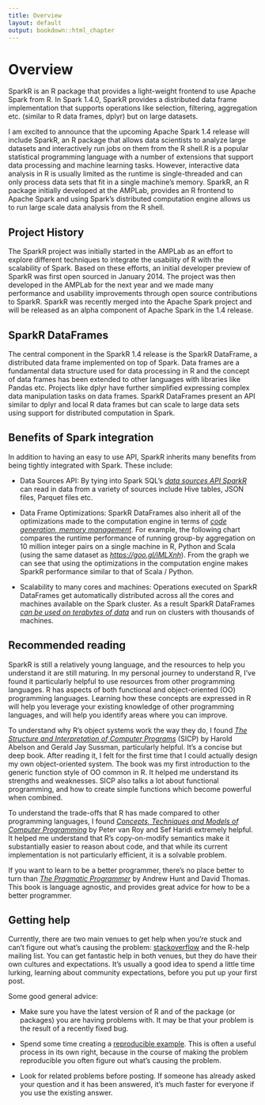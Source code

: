 ```yaml
---
title: Overview
layout: default
output: bookdown::html_chapter
---
```


# Overview

SparkR is an R package that provides a light-weight frontend to use Apache Spark from R. In Spark 1.4.0, SparkR provides a distributed data frame implementation that supports operations like selection, filtering, aggregation etc. (similar to R data frames, dplyr) but on large datasets.  

I am excited to announce that the upcoming Apache Spark 1.4 release will include SparkR, an R package that allows data scientists to analyze large datasets and interactively run jobs on them from the R shell.R is a popular statistical programming language with a number of extensions that support data processing and machine learning tasks. However, interactive data analysis in R is usually limited as the runtime is single-threaded and can only process data sets that fit in a single machine’s memory.  SparkR, an R package initially developed at the AMPLab, provides an R frontend to Apache Spark and using Spark’s distributed computation engine allows us to run large scale data analysis from the R shell.


## Project History {#project-history}

The SparkR project was initially started in the AMPLab as an effort to explore different techniques to integrate the usability of R with the scalability of Spark. Based on these efforts, an initial developer preview of SparkR was first open sourced in January 2014. The project was then developed in the AMPLab for the next year and we made many performance and usability improvements through open source contributions to SparkR. SparkR was recently merged into the Apache Spark project and will be released as an alpha component of Apache Spark in the 1.4 release.  

## SparkR DataFrames {#sparkr-dataframes}

The central component in the SparkR 1.4 release is the SparkR DataFrame, a distributed data frame implemented on top of Spark.  Data frames are a fundamental data structure used for data processing in R and the concept of data frames has been extended to other languages with libraries like Pandas etc. Projects like dplyr have further simplified expressing complex data manipulation tasks on data frames. SparkR DataFrames present an API similar to dplyr and local R data frames but can scale to large data sets using support for distributed computation in Spark.


## Benefits of Spark integration {#benefits-of-spark-integration}

In addition to having an easy to use API, SparkR inherits many benefits from being tightly integrated with Spark. These include:  

* Data Sources API: By tying into Spark SQL’s [_data sources API SparkR_](https://databricks.com/blog/2015/01/09/spark-sql-data-sources-api-unified-data-access-for-the-spark-platform.html) can read in data from a variety of sources include Hive tables, JSON files, Parquet files etc.  
  
* Data Frame Optimizations: SparkR DataFrames also inherit all of the optimizations made to the computation engine in terms of [_code generation, memory management_](https://databricks.com/blog/2015/04/28/project-tungsten-bringing-spark-closer-to-bare-metal.html). For example, the following chart compares the runtime performance of running group-by aggregation on 10 million integer pairs on a single machine in R, Python and Scala (using the same dataset as [_https://goo.gl/iMLXnh_](https://goo.gl/iMLXnh)). From the graph we can see that using the optimizations in the computation engine makes SparkR performance similar to that of Scala / Python.  

* Scalability to many cores and machines: Operations executed on SparkR DataFrames get automatically distributed across all the cores and machines available on the Spark cluster. As a result SparkR DataFrames [_can be used on terabytes of data_](http://databricks.com/blog/2014/11/05/spark-officially-sets-a-new-record-in-large-scale-sorting.html) and run on clusters with thousands of machines.


## Recommended reading {#recommended-reading}

SparkR is still a relatively young language, and the resources to help you understand it are still maturing. In my personal journey to understand R, I've found it particularly helpful to use resources from other programming languages. R has aspects of both functional and object-oriented (OO) programming languages. Learning how these concepts are expressed in R will help you leverage your existing knowledge of other programming languages, and will help you identify areas where you can improve.

To understand why R's object systems work the way they do, I found [_The Structure and Interpretation of Computer Programs_](http://mitpress.mit.edu/sicp/full-text/book/book.html) (SICP) by Harold Abelson and Gerald Jay Sussman, particularly helpful. It's a concise but deep book. After reading it, I felt for the first time that I could actually design my own object-oriented system. The book was my first introduction to the generic function style of OO common in R. It helped me understand its strengths and weaknesses. SICP also talks a lot about functional programming, and how to create simple functions which become powerful when combined.

To understand the trade-offs that R has made compared to other programming languages, I found [_Concepts, Techniques and Models of Computer Programming_](http://amzn.com/0262220695?tag=devtools-20) by Peter van Roy and Sef Haridi extremely helpful. It helped me understand that R's copy-on-modify semantics make it substantially easier to reason about code, and that while its current implementation is not particularly efficient, it is a solvable problem.

If you want to learn to be a better programmer, there's no place better to turn than [_The Pragmatic Programmer_](http://amzn.com/020161622X?tag=devtools-20) by Andrew Hunt and David Thomas. This book is language agnostic, and provides great advice for how to be a better programmer.

## Getting help {#getting-help}

Currently, there are two main venues to get help when you're stuck and can't figure out what's causing the problem: [stackoverflow](http://stackoverflow.com) and the R-help mailing list. You can get fantastic help in both venues, but they do have their own cultures and expectations. It's usually a good idea to spend a little time lurking, learning about community expectations, before you put up your first post. \index{help}

Some good general advice:

* Make sure you have the latest version of R and of the package (or packages)
  you are having problems with. It may be that your problem is the result of
  a recently fixed bug.

* Spend some time creating a
  [reproducible example](http://stackoverflow.com/questions/5963269). This
  is often a useful process in its own right, because in the course of making
  the problem reproducible you often figure out what's causing the problem.

* Look for related problems before posting. If someone has already asked
  your question and it has been answered, it's much faster for everyone if you
  use the existing answer.

